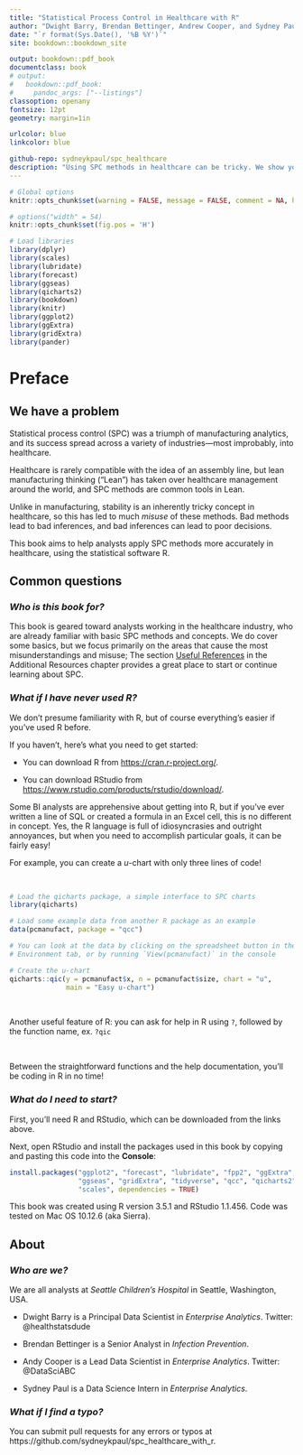 ```yaml
--- 
title: "Statistical Process Control in Healthcare with R"
author: "Dwight Barry, Brendan Bettinger, Andrew Cooper, and Sydney Paul"
date: "`r format(Sys.Date(), '%B %Y')`"
site: bookdown::bookdown_site

output: bookdown::pdf_book
documentclass: book
# output:
#   bookdown::pdf_book:
#     pandoc_args: ["--listings"]
classoption: openany
fontsize: 12pt
geometry: margin=1in

urlcolor: blue
linkcolor: blue

github-repo: sydneykpaul/spc_healthcare
description: "Using SPC methods in healthcare can be tricky. We show you how to do it correctly, using R."
---  
```


```r
# Global options
knitr::opts_chunk$set(warning = FALSE, message = FALSE, comment = NA, highlight = TRUE, fig.height = 3.5)

# options("width" = 54)
knitr::opts_chunk$set(fig.pos = 'H')

# Load libraries
library(dplyr)
library(scales)
library(lubridate)
library(forecast) 
library(ggseas)
library(qicharts2)
library(bookdown)
library(knitr)
library(ggplot2)
library(ggExtra)
library(gridExtra)
library(pander)
```

# Preface {-}


## We have a problem {#preface_problem}

Statistical process control (SPC) was a triumph of manufacturing analytics, and its success spread across a variety of industries---most improbably, into healthcare.  

Healthcare is rarely compatible with the idea of an assembly line, but lean manufacturing thinking ("Lean") has taken over healthcare management around the world, and SPC methods are common tools in Lean.  

Unlike in manufacturing, stability is an inherently tricky concept in healthcare, so this has led to much *misuse* of these methods. Bad methods lead to bad inferences, and bad inferences can lead to poor decisions.  

This book aims to help analysts apply SPC methods more accurately in healthcare, using the statistical software R.  


## Common questions {#preface_questions}

### _Who is this book for?_ {-}
This book is geared toward analysts working in the healthcare industry, who are already familiar with basic SPC methods and concepts. We do cover some basics, but we focus primarily on the areas that cause the most misunderstandings and misuse; The section [Useful References](#useful_resources) in the Additional Resources chapter provides a great place to start or continue learning about SPC.

### _What if I have never used R?_ {-}
We don't presume familiarity with R, but of course everything's easier if you've used R before. 

If you haven't, here's what you need to get started:  
  
- You can download R from [https://cran.r-project.org/](https://cran.r-project.org/).  

- You can download RStudio from [https://www.rstudio.com/products/rstudio/download/](https://www.rstudio.com/products/rstudio/download/).

Some BI analysts are apprehensive about getting into R, but if you've ever written a line of SQL or created a formula in an Excel cell, this is no different in concept. Yes, the R language is full of idiosyncrasies and outright annoyances, but when you need to accomplish particular goals, it can be fairly easy! 

For example, you can create a *u*-chart with only three lines of code!

<br>
\vspace{12pt}

```r
# Load the qicharts package, a simple interface to SPC charts
library(qicharts)

# Load some example data from another R package as an example
data(pcmanufact, package = "qcc")

# You can look at the data by clicking on the spreadsheet button in the
# Environment tab, or by running `View(pcmanufact)` in the console

# Create the u-chart
qicharts::qic(y = pcmanufact$x, n = pcmanufact$size, chart = "u",
              main = "Easy u-chart")
```

<br>
\vspace{12pt}

Another useful feature of R: you can ask for help in R using `?`, followed by the function name, ex. `?qic`

<br>
\vspace{12pt}

Between the straightforward functions and the help documentation, you'll be coding in R in no time!

### _What do I need to start?_ {-}
  
First, you'll need R and RStudio, which can be downloaded from the links above. 
  

Next, open RStudio and install the packages used in this book by copying and pasting this code into the **Console**:  

```r
install.packages("ggplot2", "forecast", "lubridate", "fpp2", "ggExtra", 
                 "ggseas", "gridExtra", "tidyverse", "qcc", "qicharts2",
                 "scales", dependencies = TRUE)
```


This book was created using R version 3.5.1 and RStudio 1.1.456. Code was tested on Mac OS 10.12.6 (aka Sierra).  
  


## About {#preface_about}

### _Who are we?_ {-}

We are all analysts at *Seattle Children's Hospital* in Seattle, Washington, USA.  

* Dwight Barry is a Principal Data Scientist in *Enterprise Analytics*. Twitter: \@healthstatsdude  

* Brendan Bettinger is a Senior Analyst in *Infection Prevention*. 

* Andy Cooper is a Lead Data Scientist in *Enterprise Analytics*. Twitter: \@DataSciABC

* Sydney Paul is a Data Science Intern in *Enterprise Analytics*.


### _What if I find a typo?_ {-}
You can submit pull requests for any errors or typos at https://github.com/sydneykpaul/spc_healthcare_with_r.

